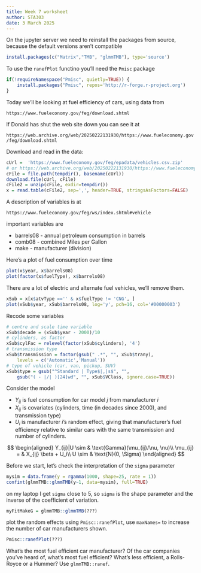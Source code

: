 ```yaml
---
title: Week 7 worksheet
author: STA303
date: 3 March 2025
---
```


On the jupyter server we need to reinstall the packages from source, because the default versions aren't compatible
```r
install.packages(c("Matrix","TMB", "glmmTMB"), type='source')
```

To use the `ranefPlot` functino you'll need the `Pmisc` package

```r
if(!requireNamespace("Pmisc", quietly=TRUE)) {
	install.packages("Pmisc", repos='http://r-forge.r-project.org')
}
```


Today we'll be looking at fuel efficiency of cars, using data from

`https://www.fueleconomy.gov/feg/download.shtml`

If Donald has shut the web site down you can see it at

`https://web.archive.org/web/20250222131930/https://www.fueleconomy.gov/feg/download.shtml`


Download and read in the data:
```r
cUrl =  'https://www.fueleconomy.gov/feg/epadata/vehicles.csv.zip'
# or https://web.archive.org/web/20250222131930/https://www.fueleconomy.gov/feg/epadata/vehicles.csv.zip
cFile = file.path(tempdir(), basename(cUrl))
download.file(cUrl, cFile)
cFile2 = unzip(cFile, exdir=tempdir())
x = read.table(cFile2, sep=',', header=TRUE, stringsAsFactors=FALSE)
```

A description of variables is at

`https://www.fueleconomy.gov/feg/ws/index.shtml#vehicle`

important variables are

- barrels08 - annual petroleum consumption in barrels 
- comb08 - combined Miles per Gallon 
- make - manufacturer (division)


Here's a plot of fuel consumption over time
```r
plot(x$year, x$barrels08)
plot(factor(x$fuelType), x$barrels08)
```

There are a lot of electric and alternate fuel vehicles, we'll remove them.
```r
xSub = x[x$atvType =='' & x$fuelType != 'CNG', ]
plot(xSub$year, xSub$barrels08, log='y', pch=16, col='#00000003')
```

Recode some variables
```r
# centre and scale time variable
xSub$decade = (xSub$year - 2000)/10
# cylinders, as factor
xSub$cylFac = relevel(factor(xSub$cylinders), '4')
# transmission type
xSub$transmission = factor(gsub(" .*", "", xSub$trany), 
	levels = c('Automatic','Manual'))
# type of vehicle (car, van, pickup, SUV)
xSub$type = gsub("^Standard | Type$|,|s$", "", 
	gsub("( - |/| )[24]wd", "", xSub$VClass, ignore.case=TRUE))
```

Consider the model

- $Y_{ij}$ is fuel consumption for car model $j$ from manufacturer $i$
- $X_{ij}$ is covariates (cylinders, time (in decades since 2000), and transmission type)
- $U_i$ is manufacturer $i$'s random effect, giving that manufacturer's fuel efficiency relative to similar cars with the same transmission and number of cylinders.

$$
\begin{aligned}
Y_{ij}|U \sim & \text{Gamma}(\mu_{ij}/\nu, \nu)\\
\mu_{ij} = & X_{ij} \beta + U_i\\
U \sim & \text{N}(0, \Sigma)
\end{aligned}
$$

Before we start, let's check the interpretation of the `sigma` parameter
```r
mysim = data.frame(y = rgamma(1000, shape=25, rate = 1))
confint(glmmTMB::glmmTMB(y~1, data=mysim), full=TRUE)
```
on my laptop I get `sigma` close to 5, so `sigma` is the shape parameter and the inverse of the coefficient of variation.  


```r
myFitMakeG = glmmTMB::glmmTMB(???)
```

plot the random effects using `Pmisc::ranefPlot`, use `maxNames=` to increase the number of car manufacturers shown.

```r
Pmisc::ranefPlot(???)
```

What's the most fuel efficient car manufacturer?  Of the car companies you've heard of, what's most fuel efficient?  What's less efficient, a Rolls-Royce or a Hummer?  Use `glmmTMB::ranef`.

